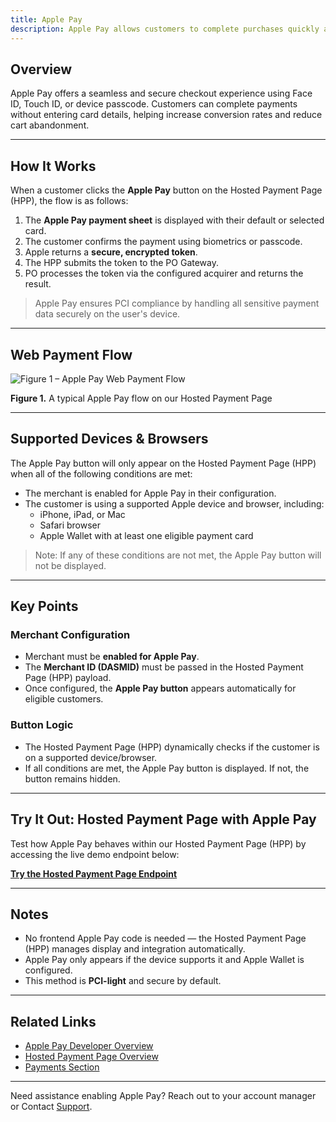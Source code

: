 ```yaml
---
title: Apple Pay
description: Apple Pay allows customers to complete purchases quickly and securely using cards stored in their Apple Wallet. Once enabled for a merchant, our Hosted Payment Page (HPP) dynamically displays the Apple Pay button when accessed on a supported Apple device or browser (e.g., Safari on iOS/macOS).
---
```


## Overview

Apple Pay offers a seamless and secure checkout experience using Face ID, Touch ID, or device passcode. Customers can complete payments without entering card details, helping increase conversion rates and reduce cart abandonment.

---

## How It Works

When a customer clicks the **Apple Pay** button on the Hosted Payment Page (HPP), the flow is as follows:

1. The **Apple Pay payment sheet** is displayed with their default or selected card.
2. The customer confirms the payment using biometrics or passcode.
3. Apple returns a **secure, encrypted token**.
4. The HPP submits the token to the PO Gateway.
5. PO processes the token via the configured acquirer and returns the result.

> Apple Pay ensures PCI compliance by handling all sensitive payment data securely on the user's device.

---

## Web Payment Flow

![Figure 1 – Apple Pay Web Payment Flow](/images/flows-payment-applepay.svg)

**Figure 1.** A typical Apple Pay flow on our Hosted Payment Page

---

## Supported Devices & Browsers

The Apple Pay button will only appear on the Hosted Payment Page (HPP) when all of the following conditions are met:

- The merchant is enabled for Apple Pay in their configuration.
- The customer is using a supported Apple device and browser, including:
  - iPhone, iPad, or Mac
  - Safari browser
  - Apple Wallet with at least one eligible payment card

> Note: If any of these conditions are not met, the Apple Pay button will not be displayed.

---

## Key Points

### Merchant Configuration

- Merchant must be **enabled for Apple Pay**.
- The **Merchant ID (DASMID)** must be passed in the Hosted Payment Page (HPP) payload.
- Once configured, the **Apple Pay button** appears automatically for eligible customers.

### Button Logic

- The Hosted Payment Page (HPP) dynamically checks if the customer is on a supported device/browser.
- If all conditions are met, the Apple Pay button is displayed. If not, the button remains hidden.

---

## Try It Out: Hosted Payment Page with Apple Pay

Test how Apple Pay behaves within our Hosted Payment Page (HPP) by accessing the live demo endpoint below:

[**Try the Hosted Payment Page Endpoint**](/api-reference/en/hpp/generate-link)


---

## Notes

- No frontend Apple Pay code is needed — the Hosted Payment Page (HPP) manages display and integration automatically.
- Apple Pay only appears if the device supports it and Apple Wallet is configured.
- This method is **PCI-light** and secure by default.

---

## Related Links

- [Apple Pay Developer Overview](https://developer.apple.com/apple-pay/)
- [Hosted Payment Page Overview](/documentation/payments/onlinepayment)
- [Payments Section](/documentation/payments/paymentintro)


---

Need assistance enabling Apple Pay? Reach out to your account manager or Contact [Support](/support/contact).

